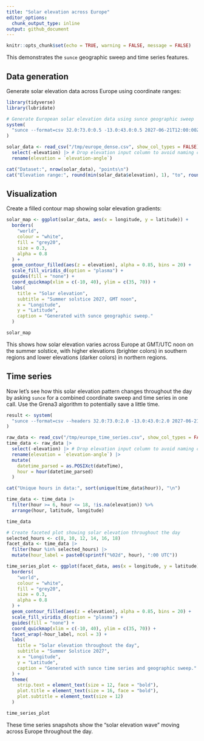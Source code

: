 ```yaml
---
title: "Solar elevation across Europe"
editor_options: 
  chunk_output_type: inline
output: github_document
---
```


```r
knitr::opts_chunk$set(echo = TRUE, warning = FALSE, message = FALSE)
```

This demonstrates the `sunce` geographic sweep and time series features.

## Data generation

Generate solar elevation data across Europe using coordinate ranges:

```r
library(tidyverse)
library(lubridate)

# Generate European solar elevation data using sunce geographic sweep
system(
  "sunce --format=csv 32.0:73.0:0.5 -13.0:43.0:0.5 2027-06-21T12:00:00Z position --elevation-angle > /tmp/europe_dense.csv"
)

solar_data <- read_csv("/tmp/europe_dense.csv", show_col_types = FALSE) |>
  select(-elevation) |> # Drop elevation input column to avoid naming conflict
  rename(elevation = `elevation-angle`)

cat("Dataset:", nrow(solar_data), "points\n")
cat("Elevation range:", round(min(solar_data$elevation), 1), "to", round(max(solar_data$elevation), 1), "degrees\n")
```

## Visualization

Create a filled contour map showing solar elevation gradients:

```r
solar_map <- ggplot(solar_data, aes(x = longitude, y = latitude)) +
  borders(
    "world",
    colour = "white",
    fill = "grey20",
    size = 0.3,
    alpha = 0.8
  ) +
  geom_contour_filled(aes(z = elevation), alpha = 0.85, bins = 20) +
  scale_fill_viridis_d(option = "plasma") +
  guides(fill = "none") +
  coord_quickmap(xlim = c(-10, 40), ylim = c(35, 70)) +
  labs(
    title = "Solar elevation",
    subtitle = "Summer solstice 2027, GMT noon",
    x = "Longitude",
    y = "Latitude",
    caption = "Generated with sunce geographic sweep."
  )

solar_map
```

This shows how solar elevation varies across Europe at GMT/UTC noon on the summer solstice, with higher elevations (brighter colors) in southern regions and lower elevations (darker colors) in northern regions.

## Time series 

Now let's see how this solar elevation pattern changes throughout the day by asking `sunce` for a combined coordinate sweep and time series in one call. Use the Grena3 algorithm to potentially save a little time.

```r
result <- system(
  "sunce --format=csv --headers 32.0:73.0:2.0 -13.0:43.0:2.0 2027-06-21 --timezone=UTC position --step=1h --algorithm=GRENA3 --elevation-angle > /tmp/europe_time_series.csv"
)

raw_data <- read_csv("/tmp/europe_time_series.csv", show_col_types = FALSE)
time_data <- raw_data |>
  select(-elevation) |> # Drop elevation input column to avoid naming conflict
  rename(elevation = `elevation-angle`) |>
  mutate(
    datetime_parsed = as.POSIXct(dateTime),
    hour = hour(datetime_parsed)
  )

cat("Unique hours in data:", sort(unique(time_data$hour)), "\n")

time_data <- time_data |>
  filter(hour >= 6, hour <= 18, !is.na(elevation)) %>%
  arrange(hour, latitude, longitude)

time_data
```

```r
# Create faceted plot showing solar elevation throughout the day
selected_hours <- c(8, 10, 12, 14, 16, 18)
facet_data <- time_data |>
  filter(hour %in% selected_hours) |>
  mutate(hour_label = paste0(sprintf("%02d", hour), ":00 UTC"))

time_series_plot <- ggplot(facet_data, aes(x = longitude, y = latitude)) +
  borders(
    "world",
    colour = "white",
    fill = "grey20",
    size = 0.3,
    alpha = 0.8
  ) +
  geom_contour_filled(aes(z = elevation), alpha = 0.85, bins = 20) +
  scale_fill_viridis_d(option = "plasma") +
  guides(fill = "none") +
  coord_quickmap(xlim = c(-10, 40), ylim = c(35, 70)) +
  facet_wrap(~hour_label, ncol = 3) +
  labs(
    title = "Solar elevation throughout the day",
    subtitle = "Summer Solstice 2027",
    x = "Longitude",
    y = "Latitude",
    caption = "Generated with sunce time series and geographic sweep."
  ) +
  theme(
    strip.text = element_text(size = 12, face = "bold"),
    plot.title = element_text(size = 16, face = "bold"),
    plot.subtitle = element_text(size = 12)
  )

time_series_plot
```

These time series snapshots show the "solar elevation wave" moving across Europe throughout the day.
